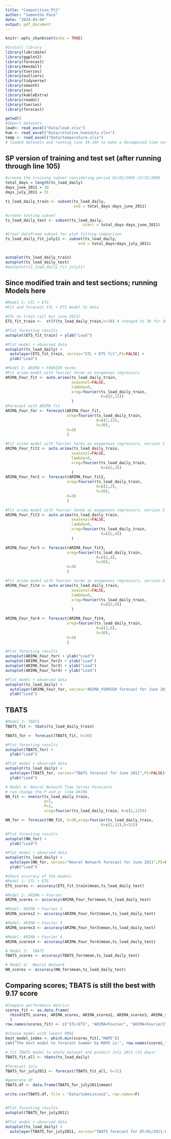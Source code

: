 ```yaml
---
title: "Competition_Pt2"
author: "Samantha Pace"
date: "2024-04-04"
output: pdf_document
---
```


```r
knitr::opts_chunk$set(echo = TRUE)
```

```r
#Install library
library(lubridate)
library(ggplot2)
library(forecast)  
library(Kendall)
library(tseries)
library(outliers)
library(tidyverse)
library(smooth)
library(zoo)
library(kableExtra)
library(readxl)
library(tseries)
library(forecast)
```

```r
getwd()
#Import datasets
load<- read_excel("Data/load.xlsx")
hum <- read_excel("Data/relative_humidity.xlsx")
temp <- read_excel("Data/temperature.xlsx")
# loaded datasets and running line 34-105 to make a decomposed time series
```

## SP version of training and test set (after running through line 105)

```r
#create the training subset considering period 01/01/2005-12/31/2009
total_days = length(ts_load_daily)
days_june_2011 = 30
days_july_2011 = 31

ts_load_daily_train <- subset(ts_load_daily,
                              end = total_days-days_june_2011)

#create testing subset
ts_load_daily_test <- subset(ts_load_daily,
                                  start = total_days-days_june_2011)

#Creat dataframe subset for plot fitting comparison
ts_load_daily_fit_july11 <- subset(ts_load_daily,
                                end = total_days+days_july_2011)


autoplot(ts_load_daily_train)
autoplot(ts_load_daily_test)
#autoplot(ts_load_daily_fit_july11)
```
## Since modified train and test sections; running Models here
```r
#Model 1: STL + ETS
#Fit and forecast STL + ETS model to data

#STL on train (all but june 2011)
ETS_fit_train <-  stlf(ts_load_daily_train,h=30) # changed to 30 for 30 days of june

#Plot foresting results
autoplot(ETS_fit_train) + ylab("Load")

#Plot model + observed data
autoplot(ts_load_daily) +
  autolayer(ETS_fit_train, series="STL + ETS fit",PI=FALSE) +
  ylab("Load")
```

```r
#Model 2: ARIMA + FOURIER terms
#Fit arima model with fourier terms as exogenous regressors
ARIMA_Four_fit <- auto.arima(ts_load_daily_train, 
                             seasonal=FALSE, 
                             lambda=0,
                             xreg=fourier(ts_load_daily_train, 
                                          K=c(2,12))
                             )
#Forecast with ARIMA fit
ARIMA_Four_for <- forecast(ARIMA_Four_fit,
                           xreg=fourier(ts_load_daily_train,
                                        K=c(2,12),
                                        h=30),
                           h=30
                           ) 

#Fit arima model with fourier terms as exogenous regressors. version 2
ARIMA_Four_fit2 <- auto.arima(ts_load_daily_train, 
                             seasonal=FALSE, 
                             lambda=0,
                             xreg=fourier(ts_load_daily_train, 
                                          K=c(2,2))
                             )
ARIMA_Four_for2 <- forecast(ARIMA_Four_fit2,
                           xreg=fourier(ts_load_daily_train,
                                        K=c(2,2),
                                        h=30),
                           h=30
                           ) 

#Fit arima model with fourier terms as exogenous regressors. version 3
ARIMA_Four_fit3 <- auto.arima(ts_load_daily_train, 
                             seasonal=FALSE, 
                             lambda=0,
                             xreg=fourier(ts_load_daily_train, 
                                          K=c(2,4))
                             )

ARIMA_Four_for3 <- forecast(ARIMA_Four_fit3,
                           xreg=fourier(ts_load_daily_train,
                                        K=c(2,4),
                                        h=30),
                           h=30
                           ) 

#Fit arima model with fourier terms as exogenous regressors. version 4
ARIMA_Four_fit4 <- auto.arima(ts_load_daily_train, 
                             seasonal=FALSE, 
                             lambda=0,
                             xreg=fourier(ts_load_daily_train, 
                                          K=c(2,6))
                             )

ARIMA_Four_for4 <- forecast(ARIMA_Four_fit4,
                           xreg=fourier(ts_load_daily_train,
                                        K=c(2,6),
                                        h=30),
                           h=30
                           ) 

#Plot foresting results
autoplot(ARIMA_Four_for) + ylab("Load")
autoplot(ARIMA_Four_for2) + ylab("Load")
autoplot(ARIMA_Four_for3) + ylab("Load")
autoplot(ARIMA_Four_for4) + ylab("Load")

#Plot model + observed data
autoplot(ts_load_daily) +
  autolayer(ARIMA_Four_for, series="ARIMA_FOURIER forecast for June 2011",PI=FALSE) +
  ylab("Load")
```

## TBATS

```r
#Model 3: TBATS
TBATS_fit <- tbats(ts_load_daily_train)

TBATS_for <- forecast(TBATS_fit, h=30)

#Plot foresting results
autoplot(TBATS_for) +
  ylab("Load") 

#Plot model + observed data
autoplot(ts_load_daily) +
  autolayer(TBATS_for, series="TBATS forecast for June 2011",PI=FALSE)+
  ylab("Load") 
```

```r
# Model 4: Neural Network Time Series Forecasts
# can change the P and p; like ARIMA
NN_fit <- nnetar(ts_load_daily_train,
                 p=2,
                 P=2,
                 xreg=fourier(ts_load_daily_train, K=c(2,12)))

NN_for <- forecast(NN_fit, h=30,xreg=fourier(ts_load_daily_train, 
                                          K=c(2,12),h=31))

#Plot foresting results
autoplot(NN_for) +
  ylab("Load") 

#Plot model + observed data
autoplot(ts_load_daily) +
  autolayer(NN_for, series="Neural Network forecast for June 2011",PI=FALSE)+
  ylab("Load") 
```

```r
#Check accuracy of the models
#Model 1: STL + ETS
ETS_scores <- accuracy(ETS_fit_train$mean,ts_load_daily_test)  

#Model 2: ARIMA + Fourier 
ARIMA_scores <- accuracy(ARIMA_Four_for$mean,ts_load_daily_test)

#Model: ARIMA + Fourier 2 
ARIMA_scores2 <- accuracy(ARIMA_Four_for2$mean,ts_load_daily_test)

#Model: ARIMA + Fourier 3
ARIMA_scores3 <- accuracy(ARIMA_Four_for3$mean,ts_load_daily_test)

#Model: ARIMA + Fourier 4
ARIMA_scores4 <- accuracy(ARIMA_Four_for4$mean,ts_load_daily_test)

# Model 3:  TBATS 
TBATS_scores <- accuracy(TBATS_for$mean,ts_load_daily_test)

# Model 4:  Neural Network 
NN_scores <- accuracy(NN_for$mean,ts_load_daily_test)
```

## Comparing scores; TBATS is still the best with 9.17 score

```r
#Compare performance metrics
scores_fit <- as.data.frame(
  rbind(ETS_scores, ARIMA_scores, ARIMA_scores2, ARIMA_scores3, ARIMA_scores4, TBATS_scores, NN_scores)
  )
row.names(scores_fit) <- c("STL+ETS", "ARIMA+Fourier", "ARIMA+Fourier2", "ARIMA+Fourier3", "ARIMA+Fourier4", "TBATS","NN")

#choose model with lowest RMSE
best_model_index <- which.min(scores_fit[,"MAPE"])
cat("The best model to forecast Summer by MAPE is:", row.names(scores_fit[best_model_index,]))    
```

```r
# fit TBATS model to whole dataset and predict July 2011 (31 days)
TBATS_fit_all <- tbats(ts_load_daily)

#forecast July
TBATS_for_july2011 <- forecast(TBATS_fit_all, h=31)

#generate df
TBATS.df <- data.frame(TBATS_for_july2011$mean)

write.csv(TBATS.df, file = "Data/Submission2", row.names=F)


#Plot foresting results
autoplot(TBATS_for_july2011) 

#Plot model + observed data
autoplot(ts_load_daily) +
  autolayer(TBATS_for_july2011, series="TBATS forecast for 07/01/2011-07/31/2011",PI=FALSE)


```




